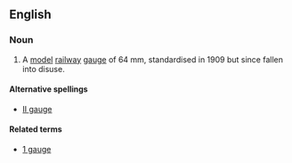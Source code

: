 ==English==
===Noun===
{{wikipedia}}
{{en-noun|sg=[[2]] [[gauge]]|-}}
#A [[model]] [[railway]] [[gauge]] of 64 mm, standardised in 1909 but since fallen into disuse. 

====Alternative spellings====
*[[II gauge]]

====Related terms====
*[[1 gauge]]